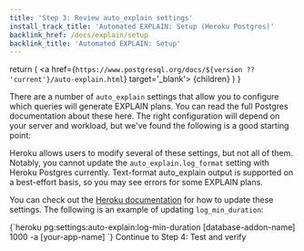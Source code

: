 ```yaml
---
title: 'Step 3: Review auto_explain settings'
install_track_title: 'Automated EXPLAIN: Setup (Heroku Postgres)'
backlink_href: /docs/explain/setup
backlink_title: 'Automated EXPLAIN: Setup'
---
```



  return (
    <a href={`https://www.postgresql.org/docs/${version ?? 'current'}/auto-explain.html`} target='_blank'>
      {children}
    </a>
  )
}

There are a number of `auto_explain` settings that allow you to configure which queries
will generate EXPLAIN plans. You can read the full Postgres documentation about
these <AutoExplainLink version={props.pgMajorVersion}>here</AutoExplainLink>.
The right configuration will depend on your server and workload,
but we've found the following is a good starting point:

<PgSettingsRecommendations recommendations={getAutoExplainSettingRecommendations(props.settings)} />

Heroku allows users to modify several of these settings, but not all of them.
Notably, you cannot update the `auto_explain.log_format` setting with Heroku
Postgres currently.
Text-format auto_explain output is supported on a best-effort basis, so you may
see errors for some EXPLAIN plans.

You can check out the [Heroku documentation](https://devcenter.heroku.com/articles/heroku-postgres-settings#auto-explain)
for how to update these settings.
The following is an example of updating `log_min_duration`:

<CodeBlock language="bash">
{`heroku pg:settings:auto-explain:log-min-duration [database-addon-name] 1000 -a [your-app-name]
`}
</CodeBlock>

<Link className="btn btn-success" to="04_test_and_verify">
  Continue to Step 4: Test and verify
</Link>
